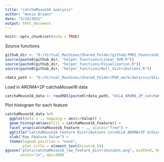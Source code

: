 ```yaml
---
title: "catchaMouse16 analysis"
author: "Annie Bryant"
date: "5/24/2022"
output: html_document
---
```


```r
knitr::opts_chunk$set(echo = TRUE)
```

Source functions
```r
github_dir <- "D:/Virtual_Machines/Shared_Folder/github/fMRI_FeaturesDisorders/"
source(paste0(github_dir, "helper_functions/Linear_SVM.R"))
source(paste0(github_dir, "helper_functions/Visualization.R"))
source(paste0(github_dir, "helper_functions/Null_distributions.R"))

rdata_path <- "D:/Virtual_Machines/Shared_Folder/PhD_work/data/scz/UCLA/Rdata/"
```


Load in AROMA+2P catchaMouse16 data
```r
catchaMouse16_data <- readRDS(paste0(rdata_path, "UCLA_AROMA_2P_catchaMouse16.Rds"))
```


Plot histogram for each feature
```r
catchaMouse16_data %>%
  ggplot(data = ., mapping = aes(x=Value)) +
  geom_histogram(aes(fill = catchaMouse16_Feature)) +
  facet_wrap(catchaMouse16_Feature ~ ., scales="free") +
  ggtitle("catchaMouse16 Feature Distributions in\nUCLA AROMA+2P Schizophrenia Cohort") +
  xlab("Raw Feature Value") +
  theme(legend.position = "none",
        plot.title = element_text(hjust=0.5)) 
ggsave("plots/catchaMouse16_raw_feature_distributions.png", width=8, height=6, 
       units="in", dpi=300)
```

